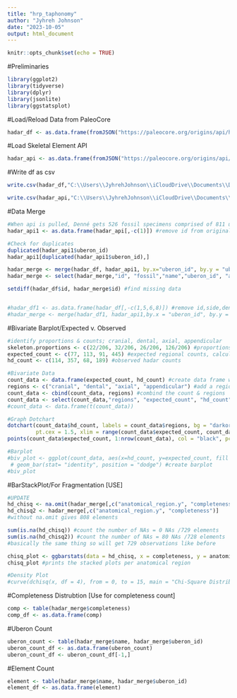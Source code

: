 ```yaml
---
title: "hrp_taphonomy"
author: "Jyhreh Johnson"
date: "2023-10-05"
output: html_document
---
```


```r
knitr::opts_chunk$set(echo = TRUE)
```

#Preliminaries
```r
library(ggplot2)
library(tidyverse)
library(dplyr)
library(jsonlite)
library(ggstatsplot)
```

#Load/Reload Data from PaleoCore
```r
hadar_df <- as.data.frame(fromJSON("https://paleocore.org/origins/api/hadarfossilelements/")) #loads in the Hadar fossil elements from paleocore. Make sure to save changes in paleocore before running. 
```

#Load Skeletal Element API
```r
hadar_api <- as.data.frame(fromJSON("https://paleocore.org/origins/api/skeletalelements/")) #loads in the skeletal element api in paleocore.
```

#Write df as csv
```r
write.csv(hadar_df,"C:\\Users\\JyhrehJohnson\\iCloudDrive\\Documents\\Documents\\UT\\masters_thesis\\hadar_df.csv", row.names=FALSE) #write the Hadar data as a csv file to save on computer and load into a spreadsheet. 

write.csv(hadar_api,"C:\\Users\\JyhrehJohnson\\iCloudDrive\\Documents\\Documents\\UT\\masters_thesis\\hadar_api.csv", row.names=FALSE) #write the Hadar api as a csv file to save on computer and load into a spreadsheet.
```

#Data Merge
```r
#When api is pulled, Denné gets 526 fossil specimens comprised of 811 unique skeletal elements
hadar_api1 <- as.data.frame(hadar_api[,-c(1)]) #remove id from original api data frame

#Check for duplicates
duplicated(hadar_api1$uberon_id)
hadar_api1[duplicated(hadar_api1$uberon_id),]

hadar_merge <- merge(hadar_df, hadar_api1, by.x="uberon_id", by.y = "uberon_id", all.x = FALSE, all.y = FALSE) #inner join the hadar df and api data frames; yields 808/811 observations
hadar_merge <- select(hadar_merge,"id", "fossil","name","uberon_id", "anatomical_region.y","completeness") #reorder columns

setdiff(hadar_df$id, hadar_merge$id) #find missing data


#hadar_df1 <- as.data.frame(hadar_df[,-c(1,5,6,8)]) #remove id,side,dental,preserved part from original hadar data frame #Deleted because keeping the ID is important 
#hadar_merge <- merge(hadar_df1, hadar_api1,by.x = "uberon_id", by.y = "uberon_id", all.x = FALSE,all.y = FALSE) 
```

#Bivariate Barplot/Expected v. Observed
```r
#identify proportions & counts; cranial, dental, axial, appendicular
skeleton.proportions <- c(22/206, 32/206, 26/206, 126/206) #proportions of regions
expected_count <- c(77, 113, 91, 445) #expected regional counts, calculations in Google Drive/Sheets under "Analysis"
hd_count <- c(114, 357, 68, 189) #observed hadar counts

#Bivariate Data
count_data <- data.frame(expected_count, hd_count) #create data frame with both counts
regions <- c("cranial", "dental", "axial", "appendicular") #add a regions column
count_data <- cbind(count_data, regions) #combind the count & regions
count_data <- select(count_data,"regions", "expected_count", "hd_count") #reorder
#count_data <- data.frame(t(count_data))

#Graph Dotchart
dotchart(count_data$hd_count, labels = count_data$regions, bg = "darkorange",
         pt.cex = 1.5, xlim = range(count_data$expected_count, count_data$hd_count) + c(-2, 2))
points(count_data$expected_count, 1:nrow(count_data), col = "black", pch = 19, cex = 1.5)

#Barplot
#biv_plot <- ggplot(count_data, aes(x=hd_count, y=expected_count, fill = regions)) + 
 # geom_bar(stat= "identity", position = "dodge") #create barplot
#biv_plot 
```

#BarStackPlot/For Fragmentation [USE]
```r
#UPDATE 
hd_chisq <- na.omit(hadar_merge[,c("anatomical_region.y", "completeness")]) #gives 729 elements 
hd_chisq2 <- hadar_merge[,c("anatomical_region.y", "completeness")]
#without na.omit gives 808 elements

sum(is.na(hd_chisq)) #count the number of NAs = 0 NAs /729 elements
sum(is.na(hd_chisq2)) #count the number of NAs = 80 NAs /728 elements
#basically the same thing so will get 729 observations like before

chisq_plot <- ggbarstats(data = hd_chisq, x = completeness, y = anatomical_region.y) + labs(caption=NULL) #show the preservation stats for each anatomical region
chisq_plot #prints the stacked plots per anatomical region

#Density Plot
#curve(dchisq(x, df = 4), from = 0, to = 15, main = "Chi-Square Distribution (df = 4)", ylab = 'Density', lwd = 2, col = 'orange')
```

#Completeness Distrubtion [Use for completeness count]
```r
comp <- table(hadar_merge$completeness)
comp_df <- as.data.frame(comp)
```

#Uberon Count
```r
uberon_count <- table(hadar_merge$name, hadar_merge$uberon_id)
uberon_count_df <- as.data.frame(uberon_count)
uberon_count_df <- uberon_count_df[-1,]
```

#Element Count
```r
element <- table(hadar_merge$name, hadar_merge$uberon_id)
element_df <- as.data.frame(element)
```
